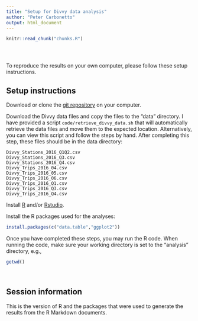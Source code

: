 ```yaml
---
title: "Setup for Divvy data analysis"
author: "Peter Carbonetto"
output: html_document
---
```


<!-- The file analysis/chunks.R contains chunks that define default settings
shared across the workflowr files. -->
```r
knitr::read_chunk("chunks.R")
```

<!-- Update knitr chunk options -->
```r
```

<!-- Insert the date the file was last updated -->
```r
```

<!-- Insert the code version (Git commit SHA1) if Git repository exists and R
 package git2r is installed -->
```r
```

To reproduce the results on your own computer, please follow these
setup instructions.

## Setup instructions

Download or clone the
[git repository](https://github.com/pcarbo/wflow-divvy) on your
computer.

Download the Divvy data files and copy the files to the "data"
directory. I have provided a script `code/retrieve_divvy_data.sh` that
will automatically retrieve the data files and move them to the
expected location. Alternatively, you can view this script and follow
the steps by hand. After completing this step, these files should be
in the data directory:

```
Divvy_Stations_2016_Q1Q2.csv
Divvy_Stations_2016_Q3.csv
Divvy_Stations_2016_Q4.csv
Divvy_Trips_2016_04.csv
Divvy_Trips_2016_05.csv
Divvy_Trips_2016_06.csv
Divvy_Trips_2016_Q1.csv
Divvy_Trips_2016_Q3.csv
Divvy_Trips_2016_Q4.csv
```

Install [R](http://cran.r-project.org) and/or
[Rstudio](https://www.rstudio.com/products/rstudio).

Install the R packages used for the analyses:

```r
install.packages(c("data.table","ggplot2"))
```

Once you have completed these steps, you may run the R code. When
running the code, make sure your working directory is set to the
"analysis" directory, e.g.,

```r
getwd()
```
<br>

## Session information

This is the version of R and the packages that were used to generate
the results from the R Markdown documents.

```r
```
